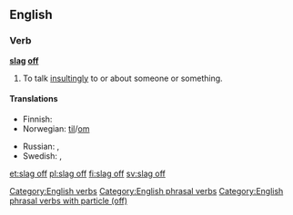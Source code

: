 ==English==

===Verb===
'''[[slag]] [[off]]'''

# {{context|British|Irish|Australia|slang|transitive|idiomatic|lang=en}} To talk [[insultingly]] to or about someone or something.

====Translations====
{{trans-top|to talk insultingly to or about someone or something}}
* Finnish: {{t|fi|mollata}}
* Norwegian: {{t|no|slenge dritt}} [[til#Norwegian|til]]/[[om#Norwegian|om]]
{{trans-mid}}
* Russian: {{t+|ru|охаивать|tr=oxáivatʼ|sc=Cyrl}}, {{t+|ru|хаять|tr=xájatʼ|sc=Cyrl}}
* Swedish: {{t|sv|snacka skit om}}, {{t+|sv|baktala}}
{{trans-bottom}}

[[Category:English verbs]]
[[Category:English phrasal verbs]]
[[Category:English phrasal verbs with particle (off)]]

[[et:slag off]]
[[pl:slag off]]
[[fi:slag off]]
[[sv:slag off]]